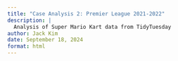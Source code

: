 ```yaml
---
title: "Case Analysis 2: Premier League 2021-2022"
description: |
  Analysis of Super Mario Kart data from TidyTuesday
author: Jack Kim
date: September 18, 2024
format: html
---
```


```r

```

